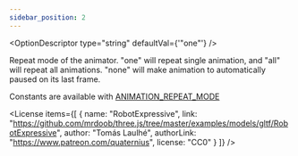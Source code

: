 ```yaml
---
sidebar_position: 2
---
```



<OptionDescriptor type="string" defaultVal={'"one"'} />

Repeat mode of the animator.
"one" will repeat single animation, and "all" will repeat all animations.
"none" will make animation to automatically paused on its last frame.

Constants are available with [ANIMATION_REPEAT_MODE](/docs/api/ANIMATION_REPEAT_MODE)

<div className="columns">
  <div className="column">
    <View3D
      src="/egjs-view3d/model/RobotExpressive.glb"
      animationRepeatMode={"one"}
      showExampleCode />
  </div>
  <div className="column">
    <View3D
      src="/egjs-view3d/model/RobotExpressive.glb"
      animationRepeatMode={"all"}
      showExampleCode />
  </div>
</div>
<div className="columns">
  <div className="column">
    <View3D
      src="/egjs-view3d/model/RobotExpressive.glb"
      animationRepeatMode={"none"}
      showExampleCode />
  </div>
  <div className="column"></div>
</div>

<License items={[
  {
    name: "RobotExpressive",
    link: "https://github.com/mrdoob/three.js/tree/master/examples/models/gltf/RobotExpressive",
    author: "Tomás Laulhé",
    authorLink: "https://www.patreon.com/quaternius",
    license: "CC0"
  }
]} />
